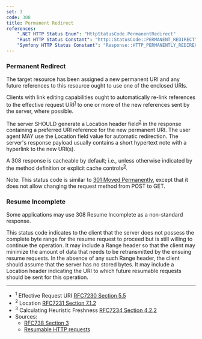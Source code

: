 ```yaml
---
set: 3
code: 308
title: Permanent Redirect
references:
    ".NET HTTP Status Enum": "HttpStatusCode.PermanentRedirect"
    "Rust HTTP Status Constant": "http::StatusCode::PERMANENT_REDIRECT"
    "Symfony HTTP Status Constant": "Response::HTTP_PERMANENTLY_REDIRECT"
---
```


<CodeTitle code={code} title={title} />

### Permanent Redirect

The target resource has been assigned a new permanent URI and any future references to this resource ought to use one of the enclosed URIs.

Clients with link editing capabilities ought to automatically re-link references to the effective request URI<sup>[1](#ref-1)</sup> to one or more of the new references sent by the server, where possible.

The server SHOULD generate a Location header field<sup>[2](#ref-2)</sup> in the response containing a preferred URI reference for the new permanent URI. The user agent MAY use the Location field value for automatic redirection. The server's response payload usually contains a short hypertext note with a hyperlink to the new URI(s).

A 308 response is cacheable by default; i.e., unless otherwise indicated by the method definition or explicit cache controls<sup>[3](#ref-3)</sup>.

Note: This status code is similar to [301 Moved Permanently](/301), except that it does not allow changing the request method from POST to GET.

### Resume Incomplete

Some applications may use 308 Resume Incomplete as a non-standard response.

This status code indicates to the client that the server does not possess the
complete byte range for the resume request to proceed but is still
willing to continue the operation.
It may include a Range header so that the client may minimize the amount
of data that needs to be retransmitted by the ensuing resume requests.
In the absence of any such Range header, the client should assume that
the server has no stored bytes.
It may include a Location header indicating the URI to which future
resumable requests should be sent for this operation.

---

* <span id="ref-1"><sup>1</sup> Effective Request URI [RFC7230 Section 5.5][2]</span>
* <span id="ref-2"><sup>2</sup> Location [RFC7231 Section 7.1.2][3]</span>
* <span id="ref-3"><sup>3</sup> Calculating Heuristic Freshness [RFC7234 Section 4.2.2][4]</span>
* Sources:
  * [RFC738 Section 3][1]
  * [Resumable HTTP requests](5)

[1]: <https://tools.ietf.org/html/rfc7538#section-3>
[2]: <https://tools.ietf.org/html/rfc7230#section-5.5>
[3]: <https://tools.ietf.org/html/rfc7231#section-7.1.2>
[4]: <https://tools.ietf.org/html/rfc7234#section-4.2.2>
[5]: <https://web.archive.org/web/20151013212135/http://code.google.com/p/gears/wiki/ResumableHttpRequestsProposal#Status_Code:_308_Resume_Incomplete>

